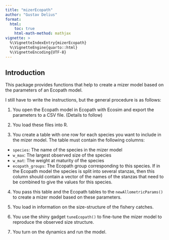 ```yaml
---
title: "mizerEcopath"
author: "Gustav Delius"
format: 
  html:
    toc: true
    html-math-method: mathjax
vignette: >
  %\VignetteIndexEntry{mizerEcopath}
  %\VignetteEngine{quarto::html}
  %\VignetteEncoding{UTF-8}
---
```


## Introduction

This package provides functions that help to create a mizer model based
on the parameters of an Ecopath model.

I still have to write the instructions, but the general procedure is as follows:

1) You open the Ecopath model in Ecopath with Ecosim and export the
parameters to a CSV file. (Details to follow)

2) You load these files into R.

3) You create a table with one row for each species you want to include in
the mizer model. The table must contain the following columns:

- `species`: The name of the species in the mizer model
- `w_max`: The largest observed size of the species
- `w_mat`: The weight at maturity of the species
- `ecopath_groups`: The Ecopath group corresponding to this species. If in the
Ecopath model the species is split into several stanzas, then this column should
contain a vector of the names of the stanzas that need to be combined to give
the values for this species.

4) You pass this table and the Ecopath tables to the `newAllometricParams()` to 
create a mizer model based on these parameters.

5) You load in information on the size-structure of the fishery catches.

6) You use the shiny gadget `tuneEcopath()` to fine-tune the mizer model
to reproduce the observed size structure.

7) You turn on the dynamics and run the model.

